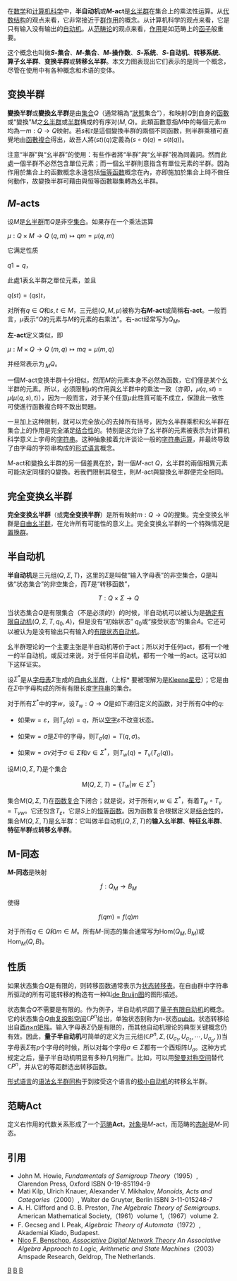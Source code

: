 在[[数学|数学]]和[[计算机科学|计算机科学]]中，'''半自动机'''或'''<math>M</math>-act'''是[[幺半群|幺半群]]在集合上的乘法性运算。从[[代数结构|代数结构]]的观点来看，它非常接近于[[群作用|群作用]]的概念。从计算机科学的观点来看，它是只有输入没有输出的[[自动机|自动机]]。从[[范畴论|范畴论]]的观点来看，[[作用_(范畴)|作用]]是如范畴上的[[函子|函子]]般重要。

这个概念也叫做'''''S''-集合'''、'''''M''-集合'''、'''''M''-操作数'''、'''''S''-系统'''、'''''S''-自动机'''、'''转移系统'''、'''算子幺半群'''、'''变换半群'''或'''转移幺半群'''。本文力图表现出它们表示的是同一个概念，尽管在使用中有各种概念和术语的变体。

==变换半群==

'''變換半群'''或'''變換幺半群'''是由[[集合|集合]]<math>Q</math>（通常稱為“[[狀態|狀態]]集合”），和映射<math>Q</math>到自身的[[函數|函數]]或“變換”<math>M</math>之[[幺半群|幺半群]]或[[半群|半群]]構成的有序对<math>(M,Q)</math>。此類函數意指<math>M</math>中的每個元素<math>m</math>均為一<math>m:Q\to Q</math>映射。若<math>s</math>和<math>t</math>是這個變換半群的兩個不同函數，則半群乘積可直覺地由[[函數複合|函數複合]]得出，故吾人將<math>(st)(q)</math>定義為<math>(s\circ t)(q)=s(t(q))</math>。

注意“半群”與“幺半群”的使用：有些作者將“半群”與“幺半群”視為同義詞。然而此處一個半群不必然包含單位元素；而一個幺半群則意指含有單位元素的半群。因為作用於集合上的函數概念永遠包括[[恒等函数|恒等函数]]概念在內，亦即施加於集合上時不做任何動作，故變換半群可藉由與恒等函數聯集轉為幺半群。

== <math>M</math>-acts ==

设<math>M</math>是[[幺半群|幺半群]]而<math>Q</math>是非空[[集合|集合]]。如果存在一个乘法运算

<math>\mu: Q\times M \to Q</math>
<math>(q,m)\mapsto qm=\mu(q,m)</math>

它满足性质

<math>q1=q </math>，

此處1表幺半群之單位元素，並且

<math>q(st)=(qs)t </math>， 

对所有<math>q\in Q</math>和<math>s,t\in M</math>，三元组<math>(Q,M,\mu)</math>被称为'''右<math>M</math>-act'''或简稱'''右-act'''。一般而言，<math>\mu</math>表示“<math>Q</math>的元素与<math>M</math>的元素的右乘法”。右-act经常写为<math>Q_M</math>。

'''左-act'''定义类似，即

<math>\mu: M\times Q \to Q</math>
<math>(m,q)\mapsto mq=\mu(m,q)</math>

并经常表示为<math>\,_MQ</math>。 

一個<math>M</math>-act变换半群十分相似，然而<math>M</math>的元素本身不必然為函数，它们僅是某个幺半群的元素。所以，必须限制<math>\mu</math>的作用與幺半群中的乘法一致（亦即，<math>\mu(q, st)=\mu(\mu(q,s),t)</math>），因为一般而言，对于某个任意<math>\mu</math>此性質可能不成立，保證此一致性可使進行函數複合時不致出問題。

一旦加上这种限制，就可以完全放心的去掉所有括号，因为幺半群乘积和幺半群在集合上的作用是完全滿足[[结合律|结合性]]的。特别是这允许了幺半群的元素被表示为计算机科学意义上字母的[[字符串|字符串]]。这种抽象接着允许谈论一般的[[字符串运算|字符串运算]]，并最终导致了由字母的字符串构成的[[形式语言|形式语言]]概念。

<math>M</math>-act和變換幺半群的另一個差異在於，對一個<math>M</math>-act <math>Q</math>，幺半群的兩個相異元素可能決定同樣的Q變換。若我們限制其發生，則<math>M</math>-act與變換幺半群便完全相同。

==完全变换幺半群==

'''完全变换幺半群'''（或'''完全变换半群'''）是所有映射<math>m:Q\to Q</math>的搜集。完全变换幺半群是[[自由幺半群|自由幺半群]]，在允许所有可能性的意义上。完全变换幺半群的一个特殊情况是[[置换群|置换群]]。

==半自动机==

'''半自动机'''是三元组<math>(Q,\Sigma,T) </math>，这里的<math>\Sigma</math>是叫做“输入字母表”的非空集合，''Q''是叫做“状态集合”的非空集合，而''T''是“转移函数”，

:<math>T: Q\times \Sigma \to Q</math>

当状态集合''Q''是有限集合（不是必须的!）的时候，半自动机可以被认为是[[确定有限状态自动机|确定有限自动机]]<math>(Q,\Sigma,T,q_0,A)</math>，但是没有“初始状态” <math>q_0</math>或“接受状态”的集合''A''。它还可以被认为是没有输出只有输入的[[有限状态自动机|有限状态自动机]]。

幺半群理论的一个主要主张是半自动机等价于act；所以对于任何act，都有一个唯一的半自动机，或反过来说，对于任何半自动机，都有一个唯一的act。这可以如下这样证实。

设<math>\Sigma^*</math>是从[[字母表_(计算机科学)|字母表]]<math>\Sigma</math>生成的[[自由幺半群|自由幺半群]]，（上标* 要被理解为是[[Kleene星号|Kleene星号]]）；它是由在<math>\Sigma</math>中字母构成的所有有限长度[[字符串|字符串]]的集合。

对于所有<math>\Sigma^*</math>中的字''w''，设<math>T_w:Q\to Q</math>是如下递归定义的函数，对于所有''Q''中的''q'':

* 如果<math>w=\varepsilon</math>，则<math>T_\varepsilon (q)=q</math>，所以[[空串|空字]]<math>\varepsilon</math>不改变状态。

* 如果<math>w=\sigma</math>是<math>\Sigma</math>中的字母，则<math>T_\sigma (q)=T(q,\sigma)</math>。

* 如果<math>w=\sigma v</math>对于<math>\sigma\in\Sigma</math>和<math>v\in \Sigma^*</math>，则<math>T_w (q)=T_v(T_\sigma(q))</math>。

设<math>M(Q,\Sigma,T)</math>是个集合 

:<math>M(Q,\Sigma,T)=\{T_w \vert w\in\Sigma^* \}</math> 

集合<math>M(Q,\Sigma,T)</math>在[[函数复合|函数复合]]下闭合；就是说，对于所有<math>v,w\in\Sigma^*</math>，有着<math>T_w\circ T_v=T_{vw}</math>。它还包含<math>T_\varepsilon</math>，它是''S''上的[[恒等函数|恒等函数]]。因为函数复合根据定义是[[结合律|结合性]]的，集合<math>M(Q,\Sigma,T)</math>是幺半群：它叫做半自动机<math>(Q,\Sigma,T)</math>的'''输入幺半群'''、'''特征幺半群'''、'''特征半群'''或'''转移幺半群'''。

==M-同态==

'''''M''-同态'''是映射

:<math>f:Q_M\to B_M</math>

使得

:<math>f (qm)=f (q)m</math>

对于所有<math>q\in Q</math>和<math>m\in M</math>。所有''M''-同态的集合通常写为<math>\mathrm{Hom}(Q_M, B_M)</math>或<math>\mathrm{Hom}_M(Q, B)</math>。

==性质==

如果状态集合''Q''是有限的，则转移函数通常表示为[[状态转移表|状态转移表]]。在自由群中字符串所驱动的所有可能转移的构造有一种叫[[de_Bruijn图|de Bruijn图]]的图形描述。

状态集合''Q''不需要是有限的。作为例子，半自动机巩固了[[量子有限自动机|量子有限自动机]]的概念。它的状态集合''Q''由[[复投影空间|复投影空间]]<math>\mathbb{C}P^n</math>给出，单独状态别称为''n''-状态[[qubit|qubit]]。状态转移给出自[[酉矩阵|酉''n''×''n''矩阵]]。输入字母表<math>\Sigma</math>仍是有限的，而其他自动机理论的典型关键概念仍有效。因此，'''量子半自动机'''可简单的定义为三元组<math>(\mathbb{C}P^n,\Sigma,\{U_{\sigma_1},U_{\sigma_2},\cdots,U_{\sigma_p},\})</math>当字母表<math>\Sigma</math>有''p''个字母的时候，所以对每个字母<math>\sigma\in\Sigma</math>都有一个酉矩阵<math>U_\sigma</math>。这种方式规定之后，量子半自动机明显有多种几何推广。比如，可以用[[黎曼对称空间|黎曼对称空间]]替代<math>\mathbb{C}P^n</math>，并从它的等距群选出转移函数。

[[形式语言|形式语言]]的[[语法幺半群|语法幺半群]][[同构|同构]]于到接受这个语言的[[极小自动机|极小自动机]]的转移幺半群。

==范畴Act==

定义右作用的代数关系形成了一个[[范畴_(数学)|范畴]]'''Act'''。[[对象_(范畴论)|对象]]是''M''-act，而范畴的[[态射|态射]]是''M''-同态。

==引用==
* John M. Howie, ''Fundamentals of Semigroup Theory''（1995）, Clarendon Press, Oxford ISBN 0-19-851194-9 
* Mati Kilp, Ulrich Knauer, Alexander V. Mikhalov, ''Monoids, Acts and Categories''（2000）, Walter de Gruyter, Berlin ISBN 3-11-015248-7
* A. H. Clifford and G. B. Preston, ''The Algebraic Theory of Semigroups''. American Mathematical Society,（1961）volume 1,（1967）volume 2.
* F. Gecseg and I. Peak, ''Algebraic Theory of Automata''（1972）, Akademiai Kiado, Budapest.
* [[Nico_F._Benschop|Nico F. Benschop]], ''[http://piazza.iae.nl/users/benschop/preface.htm Associative Digital Network Theory]{{Wayback|url=http://piazza.iae.nl/users/benschop/preface.htm |date=20070927235243 }} An Associative Algebra Approach to Logic, Arithmetic and State Machines''（2003）Amspade Research, Geldrop, The Netherlands.

[[Category:自动机|B]]
[[Category:形式语言|B]]
[[Category:半群论|B]]